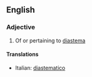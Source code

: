 ==English==

===Adjective===
{{en-adj}}

# Of or pertaining to [[diastema]]

====Translations====
{{trans-top|diastematic}}
*Italian: [[diastematico]]
{{trans-mid}}

{{trans-bottom}}